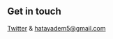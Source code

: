 ## Get in touch

[Twitter](https://www.twitter.com/hatayadem) & [hatayadem5@gmail.com](mailto:hatayadem5@gmail.com)

